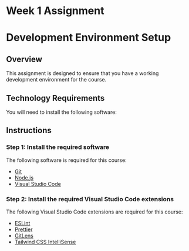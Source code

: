 # Week 1 Assignment

# Development Environment Setup

## Overview

This assignment is designed to ensure that you have a working development environment for the course.

## Technology Requirements

You will need to install the following software:

## Instructions


<Steps>

### Step 1: Install the required software

The following software is required for this course:

- [Git](https://git-scm.com/downloads)
- [Node.js](https://nodejs.org/en/download/)
- [Visual Studio Code](https://code.visualstudio.com/download)

### Step 2: Install the required Visual Studio Code extensions

The following Visual Studio Code extensions are required for this course:

- [ESLint](https://marketplace.visualstudio.com/items?itemName=dbaeumer.vscode-eslint)
- [Prettier](https://marketplace.visualstudio.com/items?itemName=esbenp.prettier-vscode)
- [GitLens](https://marketplace.visualstudio.com/items?itemName=eamodio.gitlens)
- [Tailwind CSS IntelliSense](https://marketplace.visualstudio.com/items?itemName=bradlc.vscode-tailwindcss)

</Steps>
